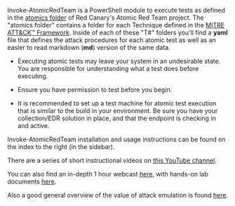 Invoke-AtomicRedTeam is a PowerShell module to execute tests as defined in the [atomics folder](https://github.com/redcanaryco/atomic-red-team/tree/master/atomics) of Red Canary's Atomic Red Team project. The "atomics folder" contains a folder for each Technique defined in the [MITRE ATT&CK™ Framework](https://attack.mitre.org/matrices/enterprise/). Inside of each of these "T#" folders you'll find a **yaml** file that defines the attack procedures for each atomic test as well as an easier to read markdown (**md**) version of the same data.

- Executing atomic tests may leave your system in an undesirable state. You are responsible for understanding what a test does before executing.

- Ensure you have permission to test before you begin.

- It is recommended to set up a test machine for atomic test execution that is similar to the build in your environment. Be sure you have your collection/EDR solution in place, and that the endpoint is checking in and active.

Invoke-AtomicRedTeam installation and usage instructions can be found on the index to the right (in the sidebar).

There are a series of short instructional videos on [this YouTube channel](https://www.youtube.com/playlist?list=PL92eUXSF717W9TCfZzLca6DmlFXFIu8p6).

You can also find an in-depth 1 hour webcast [here](https://www.youtube.com/watch?v=O6w0oFcCAnI), with hands-on lab documents [here](https://1drv.ms/w/s!AvDXyd4cgfxesEclTt8tScoatJn2?e=pb0tsR).

Also a good general overview of the value of attack emulation is found [here](https://vimeo.com/819912016/c76af1ca39?share=copy).
